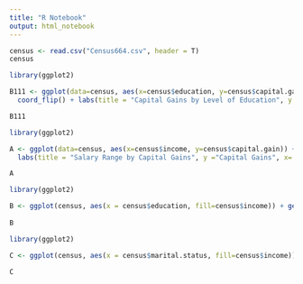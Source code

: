 ```yaml
---
title: "R Notebook"
output: html_notebook
---
```




```r
census <- read.csv("Census664.csv", header = T)
census
```


```r
library(ggplot2)

B111 <- ggplot(data=census, aes(x=census$education, y=census$capital.gain)) + geom_bar(stat="identity",  fill="#56B4E9") + 
  coord_flip() + labs(title = "Capital Gains by Level of Education", y ="Capital Gains", x=    "Levels of Education")

B111
```

```r

library(ggplot2)

A <- ggplot(data=census, aes(x=census$income, y=census$capital.gain)) + geom_bar(stat="identity", color="pink") + 
  labs(title = "Salary Range by Capital Gains", y ="Capital Gains", x= "Salary Range")

A
```

```r
library(ggplot2)

B <- ggplot(census, aes(x = census$education, fill=census$income)) + geom_bar() + labs(title = "Salary Range Of Different Levels of Education", y = "Count", x = "Level of Education", fill = "Salary Range") +coord_flip()
  
B
```
```r
library(ggplot2)

C <- ggplot(census, aes(x = census$marital.status, fill=census$income)) + geom_bar() + labs(title = "Salary Range by Marital Status", y = "Count", x = "Marital Status", fill = "Salary Range") +coord_flip()
  
C
```